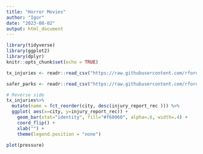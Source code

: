 ```yaml
---
title: "Horror Movies"
author: "Igor"
date: "2023-08-02"
output: html_document
---
```


```r
library(tidyverse)
library(ggplot2)
library(dplyr)
knitr::opts_chunk$set(echo = TRUE)
```


```r
tx_injuries <- readr::read_csv("https://raw.githubusercontent.com/rfordatascience/tidytuesday/master/data/2019/2019-09-10/tx_injuries.csv")

safer_parks <- readr::read_csv("https://raw.githubusercontent.com/rfordatascience/tidytuesday/master/data/2019/2019-09-10/saferparks.csv")


```

```r
# Reverse side
tx_injuries%>%
  mutate(name = fct_reorder(city, desc(injury_report_rec ))) %>%
  ggplot( aes(x=city, y=injury_report_rec)) +
    geom_bar(stat="identity", fill="#f68060", alpha=.6, width=.4) +
    coord_flip() +
    xlab("") +
    theme(legend.position = "none")
```


```r
plot(pressure)
```
